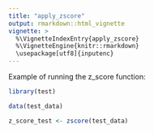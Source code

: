 ```yaml
---
title: "apply_zscore"
output: rmarkdown::html_vignette
vignette: >
  %\VignetteIndexEntry{apply_zscore}
  %\VignetteEngine{knitr::rmarkdown}
  \usepackage[utf8]{inputenc}
---
```


Example of running the z_score function:
```r
library(test)

data(test_data)

z_score_test <- zscore(test_data)
```

